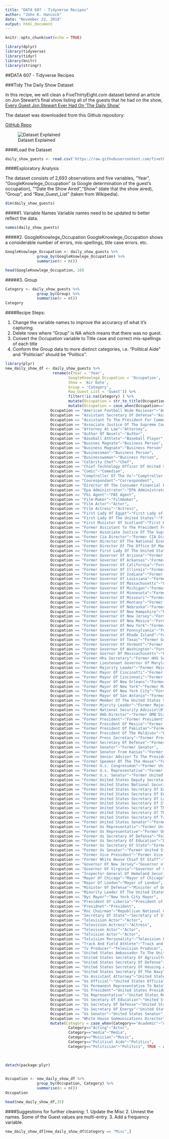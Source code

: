 ```yaml
---
title: "DATA 607 - Tidyverse Recipes"
author: "John K. Hancock"
date: "November 22, 2018"
output: html_document
---
```


```r
knitr::opts_chunk$set(echo = TRUE)
```

```r
library(dplyr)
library(tidyverse)
library(tidyr)
library(knitr)
library(stringr)
```

##DATA 607 - Tidyverse Recipes 

###Tidy The Daily Show Dataset


In this recipe, we will clean a FiveThirtyEight.com dataset behind an article on Jon Stewart's final show listing all of the guests that he had on the show, [Every Guest Jon Stewart Ever Had On 'The Daily Show'](https://fivethirtyeight.com/features/every-guest-jon-stewart-ever-had-on-the-daily-show/)

The dataset was downloaded from this Github repository:

[GitHub Repo](https://github.com/fivethirtyeight/data/tree/master/daily-show-guests)

![Dataset Explained](DailyShowDataset.PNG)

####Load the Dataset
```r
daily_show_guests <- read.csv('https://raw.githubusercontent.com/fivethirtyeight/data/master/daily-show-guests/daily_show_guests.csv')


```


####Exploratory Analysis

The dataset consists of 2,693 observations and five variables, "Year", "GoogleKnowlege_Occupation" (a Google determination of the guest's occupation), ""Date the Show Aired","Show" (date that the show aired), "Group", and "Raw_Guest_List" (taken from Wikipedia).


```r
dim(daily_show_guests)
```



#####1. Variable Names
Variable names need to be updated to better reflect the data.

```r
names(daily_show_guests)
```


#####2. GoogleKnowlege_Occupation
GoogleKnowlege_Occupation shows a considerable number of errors, mis-spellings, title case errors. etc.

```r
GoogleKnowlege_Occupation <- daily_show_guests %>% 
              group_by(GoogleKnowlege_Occupation) %>% 
              summarise(n = n())

head(GoogleKnowlege_Occupation, 10)
```



#####3. Group

```r
Category <- daily_show_guests %>% 
              group_by(Group) %>% 
              summarise(n = n())
Category


```


####Recipe Steps:

1. Change the variable names to improve the accurarcy of what it's capturing.
2. Delete rows where "Group" is NA which means that there was no guest.
3. Convert the Occupation variable to Title case and correct mis-spellings of each title
4. Conform the Group data to more distinct categories, i.e. "Political Aide" and "Politician" should be "Politics".

```r
library(plyr)
new_daily_show_df <- daily_show_guests %>% 
                     rename(c(Year = 'Year',
                            GoogleKnowlege_Occupation = 'Occupation',
                            Show = 'Air Date', 
                            Group = 'Category',
                            Raw_Guest_List = 'Guest')) %>% 
                            filter(!is.na(Category) ) %>% 
                            mutate(Occupation = str_to_title(Occupation)) %>% 
                            mutate(Occupation = case_when(Occupation=="Aei President"~"AEI President",
                    Occupation == "American Football Wide Reciever"~"American Football Wide Receiver",
                    Occupation == "Assistant Secretary Of Defense"~"Assistant Secretary of Defense",
                    Occupation == "Assistant To The President For Communications"~"Assistant to the  President For Communications",
                    Occupation == "Associate Justice Of The Supreme Court Of The United States"~"Associate Justice of the  Supreme Court of the  United States",
                    Occupation == "Attorney At Law"~"Attorney",
                    Occupation == "Author Of Novels"~"Author",
                    Occupation == "Baseball Athlete"~"Baseball Player",
                    Occupation == "Busines Magnate"~"Business Person",
                    Occupation == "Business Magnate"~"Business Person",
                    Occupation == "Businessman"~"Business Person",
                    Occupation == "Businesswoman"~"Business Person",
                    Occupation == "Celbrity Chef"~"Chef",
                    Occupation == "Chief Technology Officer Of United States"~"Chief Technology Officer of United States",
                    Occupation == "Comic"~"Comedian",
                    Occupation == "Comptroller Of The Us"~"Comptroller of the  United States",
                    Occupation == "Coorespondant"~"Correspondent",
                    Occupation == "Director Of The Consumer Financial Protection Bureau"~"Director of the  Consumer Financial Protection Bureau",
                    Occupation == "Epa Administrator"~"EPA Administrator",
                    Occupation == "Fbi Agent"~"FBI Agent",
                    Occupation == "Film-Maker"~"Filmmaker",
                    Occupation == "Film Actor"~"Actor",
                    Occupation == "Film Actress"~"Actress",
                    Occupation == "First Lady Of Egypt"~"First Lady of Egypt",
                    Occupation == "First Lady Of The United States"~"First Lady of the  United States",
                    Occupation == "First Minister Of Scotland"~"First Minister of Scotland",
                    Occupation == "Former Assistant To The President For Communications"~"Former Assistant to the  President For Communications",
                    Occupation == "Former Associate Justice Of The Supreme Court Of The United States"~"Former Associate Justice of the  Supreme Court of the  United States",
                    Occupation == "Former Cia Director"~"Former CIA Director",
                    Occupation == "Former Director Of The National Economic Counscil"~"Former Director of the  National Economic Council",
                    Occupation == "Former Director Of The Office Of Management And Budget"~"Former Director of the  Office of Management and Budget",
                    Occupation == "Former First Lady Of The United States"~"Former First Lady of the  United States",
                    Occupation == "Former Governor Of Arizona"~"Former Governor of Arizona",
                    Occupation == "Former Governor Of Arkansas"~"Former Governor of Arkansas",
                    Occupation == "Former Governor Of California"~"Former Governor of California",
                    Occupation == "Former Governor Of Illinois"~"Former Governor of Illinois",
                    Occupation == "Former Governor Of Indiana"~"Former Governor of Indiana",
                    Occupation == "Former Governor Of Louisiana"~"Former Governor of Louisiana",
                    Occupation == "Former Governor Of Massachusetts"~"Former Governor of Massachusetts",
                    Occupation == "Former Governor Of Michigan"~"Former Governor of Michigan",
                    Occupation == "Former Governor Of Minnesota"~"Former Governor of Minnesota",
                    Occupation == "Former Governor Of Missouri"~"Former Governor of Missouri",
                    Occupation == "Former Governor Of Montans"~"Former Governor of Montana",
                    Occupation == "Former Governor Of Nebraska"~"Former Governor of Nebraska",
                    Occupation == "Former Governor Of New Hampshire"~"Former Governor of New Hampshire",
                    Occupation == "Former Governor Of New Jersey"~"Former Governor of New Jersey",
                    Occupation == "Former Governor Of New Mexico"~"Former Governor of New Mexico",
                    Occupation == "Former Governor Of New York"~"Former Governor of New York",
                    Occupation == "Former Governor Of Pennsylvania"~"Former Governor of Pennsylvania",
                    Occupation == "Former Governor Of Rhode Island"~"Former Governor of Rhode Island",
                    Occupation == "Former Governor Of Texas"~"Former Governor of Texas",
                    Occupation == "Former Governor Of Vermont"~"Former Governor of Vermont",
                    Occupation == "Former Governor Of Washington"~"Former Governor of Washington",
                    Occupation == "Former Govrnor Of Masssachusetts"~"Former Governor of Massachusetts",
                    Occupation == "Former Hhs Secretary"~"Former HHS Secretary",
                    Occupation == "Former Lieutenant Governor Of Maryland"~"Former Lieutenant Governor of Maryland",
                    Occupation == "Former Majority Leader"~"Former Majority Leader",
                    Occupation == "Former Mayor Of Cincinatti"~"Former Mayor of Cincinnati",
                    Occupation == "Former Mayor Of Cincinnati"~"Former Mayor of Cincinnati",
                    Occupation == "Former Mayor Of New Orleans"~"Former Mayor of New Orleans",
                    Occupation == "Former Mayor Of New York"~"Former Mayor of New York City",
                    Occupation == "Former Mayor Of New York City"~"Former Mayor of New York City",
                    Occupation == "Former Mayor Of San Antonio"~"Former Mayor of San Antonio",
                    Occupation == "Former Member Of The United States Senate"~"Former Member of the United States Senate",
                    Occupation == "Former Mjority Leader"~"Former Majority Leader",
                    Occupation == "Former National Security Advisio\\R"~"Former National Security Advisor",
                    Occupation == "Former Omb Director"~"Former OMB Director",
                    Occupation == "Former President"~"Former President",
                    Occupation == "Former President Of Mexico"~"Former President of Mexico",
                    Occupation == "Former President Of Pakistan"~"Former President of Pakistan",
                    Occupation == "Former President Of The Maldives"~"Former President of the  Maldives",
                    Occupation == "Former Press Secretary"~"Former Press Secretary",
                    Occupation == "Former Secretary Of Defense"~"Former Secretary of Defense",
                    Occupation == "Former Senator"~"Former Senator",
                    Occupation == "Former Senator From Kansas"~"Former Senator From Kansas",
                    Occupation == "Former Senior Advisor To The Presidnet"~"Former Senior Advisor to the  President",
                    Occupation == "Former Speaker Of The The House"~"Former Speaker of the House",
                    Occupation == "Former U.s. Congressman"~"Former United States Congressman",
                    Occupation == "Former U.s. Representative"~"Former United States Representative",
                    Occupation == "Former U.s. Senator"~"Former United States Senator",
                    Occupation == "Former United States Deputy Secretary Of State"~"Former United States Deputy Secretary of State",
                    Occupation == "Former United States National Security Advisor"~"Former United States National Security Advisor",
                    Occupation == "Former United States Secretary Of Education"~"Former United States Secretary of Education",
                    Occupation == "Former United States Secretary Of Energy"~"Former United States Secretary of Energy",
                    Occupation == "Former United States Secretary Of Labor"~"Former United States Secretary of Labor",
                    Occupation == "Former United States Secretary Of State"~"Former United States Secretary of State",
                    Occupation == "Former United States Secretary Of The Interior"~"Former United States Secretary of the  Interior",
                    Occupation == "Former United States Secretary Of The Treasury"~"Former United States Secretary of the  Treasury",
                    Occupation == "Former United States Secretary Of Transportation"~"Former United States Secretary of Transportation",
                    Occupation == "Former United States Senator"~"Former United States Senator",
                    Occupation == "Former Us Representativ"~"Former United States Representative",
                    Occupation == "Former Us Representative"~"Former United States Representative",
                    Occupation == "Former Us Secretary Of Defense"~"Former United States Secretary of Defense",
                    Occupation == "Former Us Secretary Of Education"~"Former United States Secretary of Education",
                    Occupation == "Former Us Secretary Of State"~"Former United States Secretary of State",
                    Occupation == "Former Us Senator"~"Former United States Senator",
                    Occupation == "Former Vice President"~"Former Vice President",
                    Occupation == "Former White House Chief Of Staff"~"Former White House Chief of Staff",
                    Occupation == "Governor Of New Jersey"~"Governor of New Jersey",
                    Occupation == "Governor Of Virginia"~"Governor of Virginia",
                    Occupation == "Inspector General Of Homeland Security Department"~"Inspector General of Homeland Security Department",
                    Occupation == "Mayor Of Chicago"~"Mayor of Chicago",
                    Occupation == "Mayor Of London"~"Mayor of London",
                    Occupation == "Minister Of Defense"~"Minister of Defense",
                    Occupation == "Minority Leader Of The United States House Of Representatives"~"Minority Leader of the  United States House of Representatives",
                    Occupation == "Nyc Mayor"~"New York City Mayor",
                    Occupation == "President Of Liberia"~"President of Liberia",
                    Occupation == "Presidnet"~"President",
                    Occupation == "Rnc Chairman"~"Republican National Committee Chairman",
                    Occupation == "Secretary Of State"~"Secretary of State",
                    Occupation == "Television Actor"~"Actor",
                    Occupation == "Television Actress"~"Actress",
                    Occupation == "Televison Actor"~"Actor",
                    Occupation == "Telvision Actor"~"Actor",
                    Occupation == "Telvision Personality"~"Television Personality",
                    Occupation == "Track And Field Athlete"~"Track and Field Athlete",
                    Occupation == "Tv Producer"~"Television Producer",
                    Occupation == "United States Ambassador To The United Nations"~"United States Ambassador to the  United Nations",
                    Occupation == "United States Secretary Of Agriculture"~"United States Secretary of Agriculture",
                    Occupation == "United States Secretary Of Defense"~"United States Secretary of Defense",
                    Occupation == "United States Secretary Of Housing And Urban Development"~"United States Secretary of Housing and Urban Development",
                    Occupation == "United States Secretary Of The Navy"~"United States Secretary of the  Navy",
                    Occupation == "Us Assistant Attorney"~"United States Assistant Attorney",
                    Occupation == "Us Official"~"United States Official",
                    Occupation == "Us Permanent Representative To Nato"~"United States Permanent Representative to NATO",
                    Occupation == "Us President"~"United States President",
                    Occupation == "Us Representative"~"United States Representative",
                    Occupation == "Us Secetary Of Education"~"United States Secretary of Education",
                    Occupation == "Us Secretary Of Defense"~"United States Secretary of Defense",
                    Occupation == "Us Secretary Of Energy"~"United States Secretary of Energy",
                    Occupation == "Us Senator"~"United States Senator",
                    Occupation == "White House Sommunications Director"~"White House Communications Director", TRUE ~ as.character(Occupation))) %>% 
                    mutate(Category = case_when(Category=="Academic"~"Academia",
                            Category=="Acting"~"Actor",
                            Category=="media"~"Media",
                            Category=="Musician"~"Music",
                            Category=="Political Aide"~"Politics",
                            Category=="Politician"~"Politics", TRUE ~ as.character(Category)))
                                                        
    

detach(package:plyr)
                    
```



```r
Occupation <- new_daily_show_df %>% 
              group_by(Occupation, Category) %>% 
              summarise(n = n())
Occupation

```

```r
head(new_daily_show_df,35)
```

####Suggestions for further cleaning:
1. Update the Misc
2. Unnest the names. Some of the Guest values are multi-entry.
3. Add a frequency variable.


```r
new_daily_show_df[new_daily_show_df$Category == "Misc",]
```


